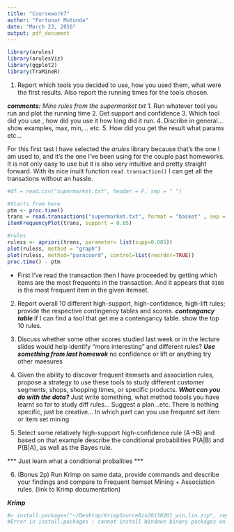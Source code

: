 ```yaml
---
title: "Coursework7"
author: "Fortunat Mutunda"
date: "March 23, 2016"
output: pdf_document
---
```

```r

library(arules)
library(arulesViz)
library(ggplot2)
library(TraMineR)

```
1. Report which tools you decided to use, how you used them, what were the first results.
Also report the running times for the tools chosen.


***comments:***
*Mine rules from the supermarket txt*
1. Run whatever tool you run and plot the running time 
2. Get support and confidence
3. Which tool did you use , how did you use it how long did it run.
4. Discribe in general... show examples, max, min,... etc.
5. How did you get the result what params etc...


For this first tast I have selected the *arules* library because that's the one I am used to,
and it's the one I've been using for the couple past homeworks. It is not only easy to use but it is also very intuitive and pretty straight forward. With its nice inuilt function `read.transaction()` I can get all the transations without an hassle.

```r
#df = read.csv("supermarket.txt", header = F, sep = " ")

#Starts from here
ptm <- proc.time()
trans = read.transactions("supermarket.txt", format = "basket" , sep = " ")
itemFrequencyPlot(trans, support = 0.05)

#rules
ruless <- apriori(trans, parameter= list(supp=0.005))
plot(ruless, method = "graph")
plot(ruless, method="paracoord", control=list(reorder=TRUE))
proc.time() - ptm

```

* First I've read the transaction then I have proceeded by getting which items are the most frequents in the transaction.
And it appears that `9108` is the most frequent item in the given itemset.


2. Report overall 10 different high-support, high-confidence, high-lift rules; provide the respective contingency tables and scores.
***contengancy table ***
if I can find a tool that get me a contengancy table.
show the top 10 rules.

3. Discuss whether some other scores studied last week or in the lecture slides would help identify "more interesting" and different rules?
***Use something from last homewok***
no confidence or lift or anything try other maesures 

4. Given the ability to discover frequent itemsets and association rules, propose a strategy to use these tools to study different customer segments, shops, shopping times, or specific products.
***What can you do with the data?***
Just write something, what method toools you have learnt so far to study diff rules...
Suggest a plan...etc.
There is nothing specific, just be creative... In which part can you use frequent set item or item set mining 

5. Select some relatively high-support high-confidence rule (A->B) and based on that example describe the conditional probabilities P(A|B) and P(B|A), as well as the Bayes rule.

*** Just learn what a conditional probalities ***

6. (Bonus 2p) Run Krimp on same data, provide commands and describe your findings and compare to Frequent Itemset Mining + Association rules. (link to Krimp documentation)

***Krimp ***

```r
#> install.packages("~/Desktop/KrimpSourceBin20130201_win,lin.zip", repos = NULL, type = "win.binary")
#Error in install.packages : cannot install Windows binary packages on this platform
```


